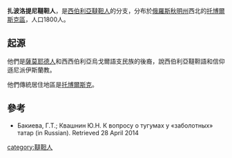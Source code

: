 '''扎波洛提尼韃靼人'''，是[[西伯利亞韃靼人|西伯利亞韃靼人]]的分支，分布於[[俄羅斯|俄羅斯]][[秋明州|秋明州]]西北的[[托博爾斯克區|托博爾斯克區]]，人口1800人。

==起源==
他們是[[薩莫耶德人|薩莫耶德人]]和西西伯利亞烏戈爾語支民族的後裔，說西伯利亞韃靼語和信仰遜尼派伊斯蘭教。

他們傳統居住地區是[[托博爾斯克|托博爾斯克]]。

==參考==
*Бакиева, Г.Т.; Квашнин Ю.Н. К вопросу о тугумах у «заболотных» татар (in Russian). Retrieved 28 April 2014

[[category:韃靼人|category:韃靼人]]